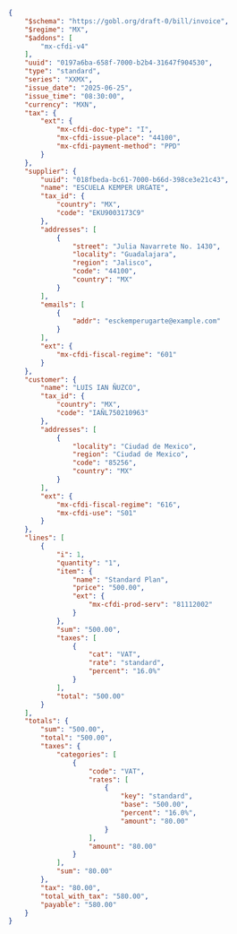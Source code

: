 ```json SAT B2C Invoice
{
    "$schema": "https://gobl.org/draft-0/bill/invoice",
    "$regime": "MX",
    "$addons": [
        "mx-cfdi-v4"
    ],
    "uuid": "0197a6ba-658f-7000-b2b4-31647f904530",
    "type": "standard",
    "series": "XXMX",
    "issue_date": "2025-06-25",
    "issue_time": "08:30:00",
    "currency": "MXN",
    "tax": {
        "ext": {
            "mx-cfdi-doc-type": "I",
            "mx-cfdi-issue-place": "44100",
            "mx-cfdi-payment-method": "PPD"
        }
    },
    "supplier": {
        "uuid": "018fbeda-bc61-7000-b66d-398ce3e21c43",
        "name": "ESCUELA KEMPER URGATE",
        "tax_id": {
            "country": "MX",
            "code": "EKU9003173C9"
        },
        "addresses": [
            {
                "street": "Julia Navarrete No. 1430",
                "locality": "Guadalajara",
                "region": "Jalisco",
                "code": "44100",
                "country": "MX"
            }
        ],
        "emails": [
            {
                "addr": "esckemperugarte@example.com"
            }
        ],
        "ext": {
            "mx-cfdi-fiscal-regime": "601"
        }
    },
    "customer": {
        "name": "LUIS IAN ÑUZCO",
        "tax_id": {
            "country": "MX",
            "code": "IAÑL750210963"
        },
        "addresses": [
            {
                "locality": "Ciudad de Mexico",
                "region": "Ciudad de Mexico",
                "code": "85256",
                "country": "MX"
            }
        ],
        "ext": {
            "mx-cfdi-fiscal-regime": "616",
            "mx-cfdi-use": "S01"
        }
    },
    "lines": [
        {
            "i": 1,
            "quantity": "1",
            "item": {
                "name": "Standard Plan",
                "price": "500.00",
                "ext": {
                    "mx-cfdi-prod-serv": "81112002"
                }
            },
            "sum": "500.00",
            "taxes": [
                {
                    "cat": "VAT",
                    "rate": "standard",
                    "percent": "16.0%"
                }
            ],
            "total": "500.00"
        }
    ],
    "totals": {
        "sum": "500.00",
        "total": "500.00",
        "taxes": {
            "categories": [
                {
                    "code": "VAT",
                    "rates": [
                        {
                            "key": "standard",
                            "base": "500.00",
                            "percent": "16.0%",
                            "amount": "80.00"
                        }
                    ],
                    "amount": "80.00"
                }
            ],
            "sum": "80.00"
        },
        "tax": "80.00",
        "total_with_tax": "580.00",
        "payable": "580.00"
    }
}
```
